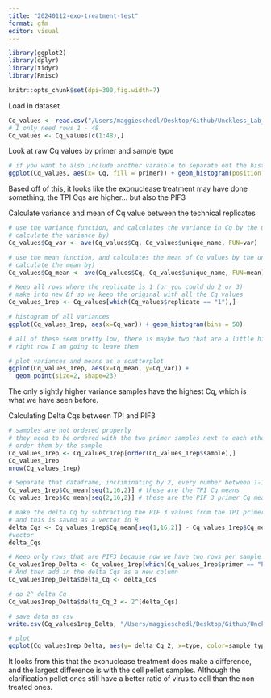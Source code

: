 ```yaml
---
title: "20240112-exo-treatment-test"
format: gfm
editor: visual
---
```


```r
library(ggplot2)
library(dplyr)
library(tidyr)
library(Rmisc)
```

```r
knitr::opts_chunk$set(dpi=300,fig.width=7)
```

Load in dataset

```r
Cq_values <- read.csv("/Users/maggieschedl/Desktop/Github/Unckless_Lab_Resources/qPCR_analysis/20240112-exo-treatment-test/20240112-exo-qPCR.csv")
# I only need rows 1 - 48 
Cq_values <- Cq_values[c(1:48),]

```

Look at raw Cq values by primer and sample type

```r
# if you want to also include another varaible to separate out the histogram by, you can include a facet 
ggplot(Cq_values, aes(x= Cq, fill = primer)) + geom_histogram(position = "dodge") + facet_grid(~type) 
```

Based off of this, it looks like the exonuclease treatment may have done something, the TPI Cqs are higher... but also the PIF3

Calculate variance and mean of Cq value between the technical replicates

```r
# use the variance function, and calculates the variance in Cq by the unique.name (each sample/primer has 3 Cq values to 
# calculate the variance by)
Cq_values$Cq_var <- ave(Cq_values$Cq, Cq_values$unique_name, FUN=var)

# use the mean function, and calculates the mean of Cq values by the unique.name (each sample/primer has 3 Cq values to 
# calculate the mean by)
Cq_values$Cq_mean <- ave(Cq_values$Cq, Cq_values$unique_name, FUN=mean)

# Keep all rows where the replicate is 1 (or you could do 2 or 3)
# make into new Df so we keep the original with all the Cq values
Cq_values_1rep <- Cq_values[which(Cq_values$replicate == "1"),]

# histogram of all variances
ggplot(Cq_values_1rep, aes(x=Cq_var)) + geom_histogram(bins = 50)

# all of these seem pretty low, there is maybe two that are a little high, but not much 
# right now I am going to leave them

# plot variances and means as a scatterplot 
ggplot(Cq_values_1rep, aes(x=Cq_mean, y=Cq_var)) +
  geom_point(size=2, shape=23)


```

The only slightly higher variance samples have the highest Cq, which is what we have seen before.

Calculating Delta Cqs between TPI and PIF3

```r
# samples are not ordered properly
# they need to be ordered with the two primer samples next to each other for each sample 
# order them by the sample
Cq_values_1rep <- Cq_values_1rep[order(Cq_values_1rep$sample),]
Cq_values_1rep
nrow(Cq_values_1rep)

# Separate that dataframe, incriminating by 2, every number between 1-16 (number of rows in dataframe)
Cq_values_1rep$Cq_mean[seq(1,16,2)] # these are the TPI Cq means 
Cq_values_1rep$Cq_mean[seq(2,16,2)] # these are the PIF 3 primer Cq means 

# make the delta Cq by subtracting the PIF 3 values from the TPI primer values
# and this is saved as a vector in R 
delta_Cqs <- Cq_values_1rep$Cq_mean[seq(1,16,2)] - Cq_values_1rep$Cq_mean[seq(2,16,2)]
#vector
delta_Cqs

# Keep only rows that are PIF3 because now we have two rows per sample
Cq_values1rep_Delta <- Cq_values_1rep[which(Cq_values_1rep$primer == "PIF3"),]
# And then add in the delta Cqs as a new column
Cq_values1rep_Delta$delta_Cq <- delta_Cqs

# do 2^ delta Cq
Cq_values1rep_Delta$delta_Cq_2 <- 2^(delta_Cqs)

# save data as csv 
write.csv(Cq_values1rep_Delta, "/Users/maggieschedl/Desktop/Github/Unckless_Lab_Resources/qPCR_analysis/20240112-exo-treatment-test/20240112-exo-qPCR-delta.csv")

# plot 
ggplot(Cq_values1rep_Delta, aes(y= delta_Cq_2, x=type, color=sample_type)) + geom_boxplot()  + theme_linedraw() + geom_point(position="jitter", size=3) 

```

It looks from this that the exonuclease treatment does make a difference, and the largest difference is with the cell pellet samples. Although the clarification pellet ones still have a better ratio of virus to cell than the non-treated ones.
